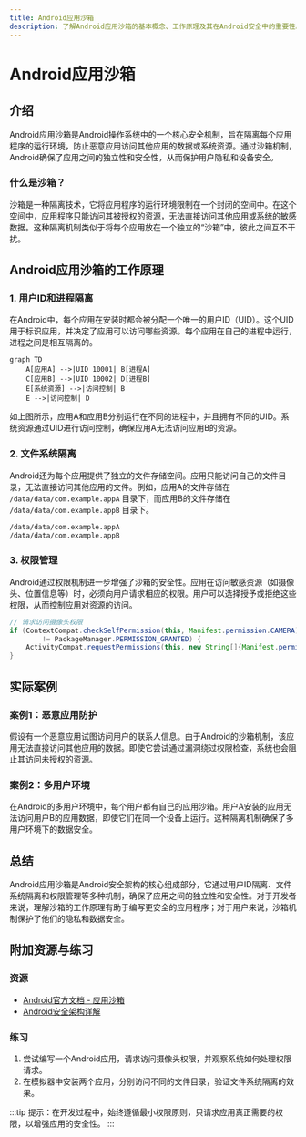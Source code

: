 ```yaml
---
title: Android应用沙箱
description: 了解Android应用沙箱的基本概念、工作原理及其在Android安全中的重要性。本文适合初学者，包含清晰的解释、代码示例和实际案例。
---
```


# Android应用沙箱

## 介绍

Android应用沙箱是Android操作系统中的一个核心安全机制，旨在隔离每个应用程序的运行环境，防止恶意应用访问其他应用的数据或系统资源。通过沙箱机制，Android确保了应用之间的独立性和安全性，从而保护用户隐私和设备安全。

### 什么是沙箱？

沙箱是一种隔离技术，它将应用程序的运行环境限制在一个封闭的空间中。在这个空间中，应用程序只能访问其被授权的资源，无法直接访问其他应用或系统的敏感数据。这种隔离机制类似于将每个应用放在一个独立的“沙箱”中，彼此之间互不干扰。

## Android应用沙箱的工作原理

### 1. 用户ID和进程隔离

在Android中，每个应用在安装时都会被分配一个唯一的用户ID（UID）。这个UID用于标识应用，并决定了应用可以访问哪些资源。每个应用在自己的进程中运行，进程之间是相互隔离的。

```mermaid
graph TD
    A[应用A] -->|UID 10001| B[进程A]
    C[应用B] -->|UID 10002| D[进程B]
    E[系统资源] -->|访问控制| B
    E -->|访问控制| D
```

如上图所示，应用A和应用B分别运行在不同的进程中，并且拥有不同的UID。系统资源通过UID进行访问控制，确保应用A无法访问应用B的资源。

### 2. 文件系统隔离

Android还为每个应用提供了独立的文件存储空间。应用只能访问自己的文件目录，无法直接访问其他应用的文件。例如，应用A的文件存储在 `/data/data/com.example.appA` 目录下，而应用B的文件存储在 `/data/data/com.example.appB` 目录下。

```bash
/data/data/com.example.appA
/data/data/com.example.appB
```

### 3. 权限管理

Android通过权限机制进一步增强了沙箱的安全性。应用在访问敏感资源（如摄像头、位置信息等）时，必须向用户请求相应的权限。用户可以选择授予或拒绝这些权限，从而控制应用对资源的访问。

```java
// 请求访问摄像头权限
if (ContextCompat.checkSelfPermission(this, Manifest.permission.CAMERA)
        != PackageManager.PERMISSION_GRANTED) {
    ActivityCompat.requestPermissions(this, new String[]{Manifest.permission.CAMERA}, 1);
}
```

## 实际案例

### 案例1：恶意应用防护

假设有一个恶意应用试图访问用户的联系人信息。由于Android的沙箱机制，该应用无法直接访问其他应用的数据。即使它尝试通过漏洞绕过权限检查，系统也会阻止其访问未授权的资源。

### 案例2：多用户环境

在Android的多用户环境中，每个用户都有自己的应用沙箱。用户A安装的应用无法访问用户B的应用数据，即使它们在同一个设备上运行。这种隔离机制确保了多用户环境下的数据安全。

## 总结

Android应用沙箱是Android安全架构的核心组成部分，它通过用户ID隔离、文件系统隔离和权限管理等多种机制，确保了应用之间的独立性和安全性。对于开发者来说，理解沙箱的工作原理有助于编写更安全的应用程序；对于用户来说，沙箱机制保护了他们的隐私和数据安全。

## 附加资源与练习

### 资源
- [Android官方文档 - 应用沙箱](https://developer.android.com/guide/topics/security/permissions)
- [Android安全架构详解](https://source.android.com/security)

### 练习
1. 尝试编写一个Android应用，请求访问摄像头权限，并观察系统如何处理权限请求。
2. 在模拟器中安装两个应用，分别访问不同的文件目录，验证文件系统隔离的效果。

:::tip
提示：在开发过程中，始终遵循最小权限原则，只请求应用真正需要的权限，以增强应用的安全性。
:::